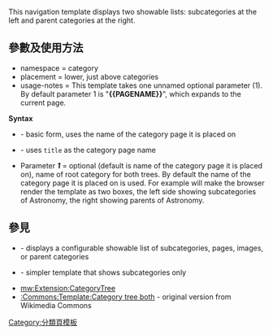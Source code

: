 <includeonly><!-- 在這裡加入模板的保護標識 --></includeonly><noinclude>{{Documentation subpage}}</noinclude>
<!-- 在本行下編輯模板說明 -->

This navigation template displays two showable lists: subcategories at the left and parent categories at the right.

== 參數及使用方法 ==
* namespace = category
* placement = lower, just above categories
* usage-notes = This template takes one unnamed optional parameter (1). By default parameter 1 is "'''<nowiki>{{PAGENAME}}</nowiki>'''", which expands to the current page.

'''Syntax'''
* {{tlx|category tree both}} - basic form, uses the name of the category page it is placed on
* {{tlx|category tree both|<code>title</code>}} - uses <code>title</code> as the category page name

* Parameter '''''1''''' = optional (default is name of the category page it is placed on), name of root category for both trees. By default the name of the category page it is placed on is used. For example '''{{tlx|Category tree both|2=Astronomy}}''' will make the browser render the template as two boxes, the left side showing subcategories of Astronomy, the right showing parents of Astronomy.

== 參見 ==
* {{tl|category tree all}} - displays a configurable showable list of subcategories, pages, images, or parent categories
* {{tl|category tree}} - simpler template that shows subcategories only
* [[mw:Extension:CategoryTree]]
* [[:Commons:Template:Category tree both]] - original version from Wikimedia Commons
<includeonly>
<!-- CATEGORIES AND INTERWIKIS HERE, THANKS -->
[[Category:分類頁模板]]
</includeonly>